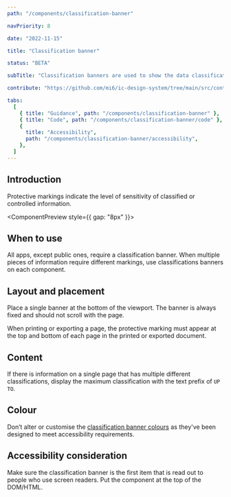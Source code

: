 ```yaml
---
path: "/components/classification-banner"

navPriority: 8

date: "2022-11-15"

title: "Classification banner"

status: "BETA"

subTitle: "Classification banners are used to show the data classification (also known as protective marking) of an app."

contribute: "https://github.com/mi6/ic-design-system/tree/main/src/content/structured/components/classification-banner"

tabs:
  [
    { title: "Guidance", path: "/components/classification-banner" },
    { title: "Code", path: "/components/classification-banner/code" },
    {
      title: "Accessibility",
      path: "/components/classification-banner/accessibility",
    },
  ]
---
```



## Introduction

Protective markings indicate the level of sensitivity of classified or controlled information.

<ComponentPreview style={{ gap: "8px" }}>
  <IcClassificationBanner inline />
  <IcClassificationBanner classification="official" inline />
  <IcClassificationBanner classification="official-sensitive" inline />
  <IcClassificationBanner classification="secret" inline />
  <IcClassificationBanner classification="top-secret" inline />
</ComponentPreview>

<IcClassificationBanner />

## When to use

All apps, except public ones, require a classification banner. When multiple pieces of information require different markings, use classifications banners on each component.

## Layout and placement

Place a single banner at the bottom of the viewport. The banner is always fixed and should not scroll with the page.

When printing or exporting a page, the protective marking must appear at the top and bottom of each page in the printed or exported document.

## Content

If there is information on a single page that has multiple different classifications, display the maximum classification with the text prefix of `UP TO`.

## Colour

Don’t alter or customise the [classification banner colours](/styles/colour#classification) as they've been designed to meet accessibility requirements.

## Accessibility consideration

Make sure the classification banner is the first item that is read out to people who use screen readers. Put the component at the top of the DOM/HTML.
